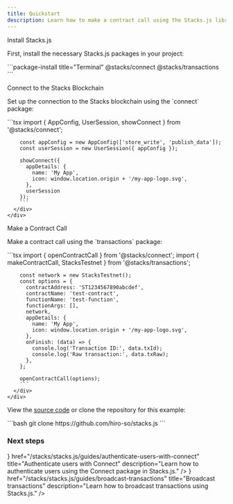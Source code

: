 ```yaml
---
title: Quickstart
description: Learn how to make a contract call using the Stacks.js library.
---
```



<div className='steps space-y-10'>
  <Step>
    <div className="flex flex-col space-y-3">
      <div className="w-full">
        <p className='text-lg font-bold m-0 dark:text-primary-foreground'>Install Stacks.js</p>
        <div className='flex flex-col space-y-0'>
          <p>First, install the necessary Stacks.js packages in your project:</p>
        </div>
      </div>
      <div className="w-full">
        ```package-install title="Terminal"
        @stacks/connect @stacks/transactions
        ```
      </div>
    </div>
  </Step>

  <Step>
    <div className="flex flex-col space-y-3">
      <div className="w-full">
        <p className='text-lg font-bold m-0 dark:text-primary-foreground'>Connect to the Stacks Blockchain</p>
        <div className='flex flex-col space-y-0'>
          <p>Set up the connection to the Stacks blockchain using the `connect` package:</p>
        </div>
      </div>
      <div className="w-full">
        ```tsx
        import { AppConfig, UserSession, showConnect } from '@stacks/connect';

        const appConfig = new AppConfig(['store_write', 'publish_data']);
        const userSession = new UserSession({ appConfig });

        showConnect({
          appDetails: {
            name: 'My App',
            icon: window.location.origin + '/my-app-logo.svg',
          },
          userSession
        });
        ```
      </div>
    </div>
  </Step>

  <Step>
    <div className="flex flex-col space-y-3">
      <div className="w-full">
        <p className='text-lg font-bold m-0 dark:text-primary-foreground'>Make a Contract Call</p>
        <div className='flex flex-col space-y-0'>
          <p>Make a contract call using the `transactions` package:</p>
        </div>
      </div>
      <div className="w-full">
        ```tsx
        import { openContractCall } from '@stacks/connect';
        import { makeContractCall, StacksTestnet } from '@stacks/transactions';

        const network = new StacksTestnet();
        const options = {
          contractAddress: 'ST1234567890abcdef',
          contractName: 'test-contract',
          functionName: 'test-function',
          functionArgs: [],
          network,
          appDetails: {
            name: 'My App',
            icon: window.location.origin + '/my-app-logo.svg',
          },
          onFinish: (data) => {
            console.log('Transaction ID:', data.txId);
            console.log('Raw transaction:', data.txRaw);
          },
        };

        openContractCall(options);
        ```
      </div>
    </div>
  </Step>
</div>

<Callout title="Stacks.js Example">
  <p>View the <a href="https://github.com/hiro-so/stacks.js/tree/main/examples/hello-world" target="_blank" rel="noopener noreferrer">source code</a> or clone the repository for this example:</p>
  ```bash
  git clone https://github.com/hiro-so/stacks.js
  ```
</Callout>

### Next steps

<Cards>
  <Card
    icon={<Code className='text-primary' />}
    href="/stacks/stacks.js/guides/authenticate-users-with-connect"
    title="Authenticate users with Connect"
    description="Learn how to authenticate users using the Connect package in Stacks.js."
  />
  <Card
    icon={<Terminal className='text-primary' />}
    href="/stacks/stacks.js/guides/broadcast-transactions"
    title="Broadcast transactions"
    description="Learn how to broadcast transactions using Stacks.js."
  />
</Cards>